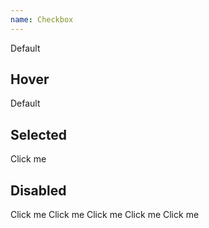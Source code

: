 ```yaml
---
name: Checkbox
---
```


<Playground>
  <Checkbox>Default</Checkbox>
</Playground>

## Hover

<Playground>
  <Checkbox hover>Default</Checkbox>
</Playground>

## Selected

<Playground>
  <Checkbox selected>Click me</Checkbox>
</Playground>

## Disabled

<Playground>
  <Checkbox disabled>Click me</Checkbox>
</Playground>

<Playground title="Selected and disabled" showToggle={true} expanded={false}>
  <Checkbox selected disabled>
    Click me
  </Checkbox>
</Playground>

<Playground title="Error" showToggle={true} expanded={false}>
  <Checkbox error>Click me</Checkbox>
</Playground>

<Playground title="Error with hover" showToggle={true} expanded={false}>
  <Checkbox error hover>
    Click me
  </Checkbox>
</Playground>

<Playground title="Error and selected" showToggle={true} expanded={false}>
  <Checkbox error selected>
    Click me
  </Checkbox>
</Playground>
